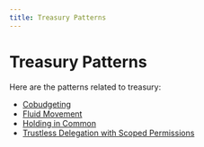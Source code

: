 ```yaml
---
title: Treasury Patterns
---
```


# Treasury Patterns

Here are the patterns related to treasury:

- [Cobudgeting](treasury-patterns/cobudgeting)
- [Fluid Movement](treasury-patterns/fluid-movement)
- [Holding in Common](treasury-patterns/holding-in-common)
- [Trustless Delegation with Scoped Permissions](treasury-patterns/trustless-delegation-with-scoped-permissions)
